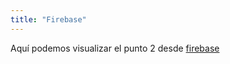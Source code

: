 ```yaml
---
title: "Firebase"
---
```


Aquí podemos visualizar el punto 2 desde [firebase](https://citybike-alejandro-garcia.web.app/)

